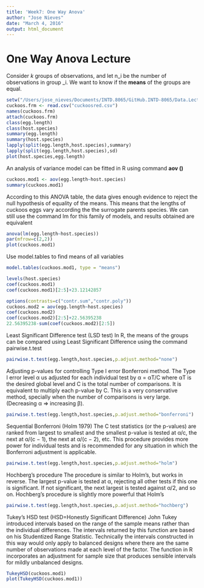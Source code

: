 ```yaml
---
title: 'Week7: One Way Anova'
author: "Jose Nieves"
date: "March 4, 2016"
output: html_document
---
```


# One Way Anova Lecture

Consider _k_ groups of observations, and let n_i be the number of observations in group _i. 
We want to know if the __means__ of the groups are equal. 

```r
setw("/Users/jose_nieves/Documents/INTD.8065/GitHub.INTD-8065/Data.Lect.INTD")
cuckoos.frm <- read.csv("cuckoosred.csv")
names(cuckoos.frm)
attach(cuckoos.frm)
class(egg.length)
class(host.species)
summary(egg.length)
summary(host.species)
lapply(split(egg.length,host.species),summary)
lapply(split(egg.length,host.species),sd)
plot(host.species,egg.length)
```
An analysis of variance model can be fitted in R using command __aov ()__
```r
cuckoos.mod1 <- aov(egg.length~host.species)
summary(cuckoos.mod1)
```
According to this ANOVA table, the data gives enough evidence to reject the null hypothesis of equality of the means. This means that the lengths of cuckoos eggs vary according the the surrogate parents species.
We can still use the command lm for this family of models, and results obtained are equivalent
```r
anova(lm(egg.length~host.species))
par(mfrow=c(2,2))
plot(cuckoos.mod1)
```
Use model.tables to find means of all variables 
```r
model.tables(cuckoos.mod1, type = "means")
```
```r
levels(host.species)
coef(cuckoos.mod1)
coef(cuckoos.mod1)[2:5]+23.12142857

options(contrasts=c("contr.sum","contr.poly"))
cuckoos.mod2 = aov(egg.length~host.species)
coef(cuckoos.mod2)
coef(cuckoos.mod2)[2:5]+22.56395238
22.56395238-sum(coef(cuckoos.mod2)[2:5])
```
Least Significant Difference test (LSD test)
In R, the means of the groups can be compared using Least Significant Difference using the command pairwise.t.test
```r
pairwise.t.test(egg.length,host.species,p.adjust.method="none")
```
Adjusting p-values for controlling Type I error Bonferroni method.
The Type I error level α us adjusted for each individual test by α = αT/C
where αT is the desired global level and C is the total number of
comparisons. It is equivalent to multiply each p-value by C.
This is a very conservative method, specially when the number of comparisons is very large. (Decreasing α ⇒ increasing β).
```r
pairwise.t.test(egg.length,host.species,p.adjust.method="bonferroni")
```
Sequential Bonferroni (Holm 1979)
The C test statistics (or the p-values) are ranked from largest to smallest and the smallest p-value is tested at α/c, the next at
α/(c − 1), the next at α/(c − 2), etc.
This procedure provides more power for individual tests and is recommended for any situation in which the Bonferroni adjustment is applicable.
```r
pairwise.t.test(egg.length,host.species,p.adjust.method="holm")
```
Hochberg’s procedure
The procedure is similar to Holm’s, but works in reverse. The largest p-value is tested at α, rejecting all other tests if this one is significant. If not significant, the next largest is tested against α/2, and so on. Hochberg’s procedure is slightly more powerful that Holm’s
```r
pairwise.t.test(egg.length,host.species,p.adjust.method="hochberg")
```
Tukey’s HSD test
(HSD=Honestly Significant Difference)
John Tukey introduced intervals based on the range of the sample means rather than the individual differences. The intervals returned by this function are based on his Studentized Range Statistic. Technically the intervals constructed in this way would only apply to balanced designs where there are the same number of observations made at each level of the factor. The function in R incorporates an adjustment for sample size that produces sensible intervals for mildly unbalanced designs.
```r
TukeyHSD(cuckoos.mod1)
plot(TukeyHSD(cuckoos.mod1))
```
